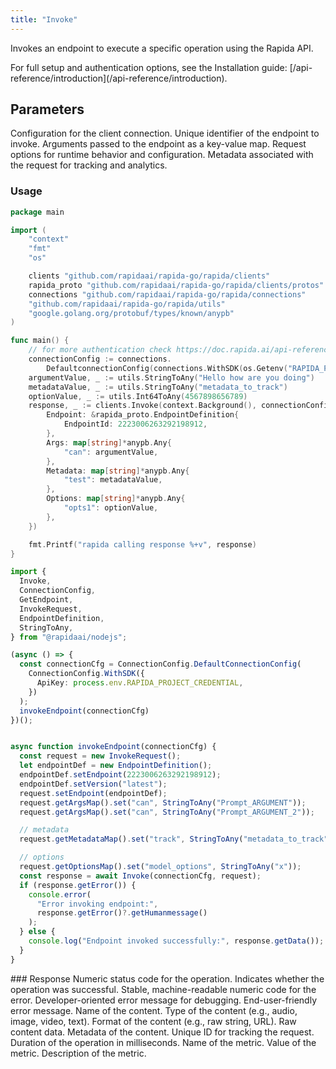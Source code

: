 ```yaml
---
title: "Invoke"
---
```


Invokes an endpoint to execute a specific operation using the Rapida API.

<Info>
For full setup and authentication options, see the Installation guide: [/api-reference/introduction](/api-reference/introduction).
</Info>

## Parameters

<ParamField body="connectionConfig" type="ConnectionConfig" required>
Configuration for the client connection.
</ParamField>

<ParamField body="request" type="InvokeRequest" required>
<Expandable>
<ParamField body="endpoint" type="EndpointDefinition" required>
<Expandable>
<ParamField body="endpointId" type="number" required>
Unique identifier of the endpoint to invoke.
</ParamField>
</Expandable>
</ParamField>

<ParamField body="args" type="Map<string, google_protobuf_any_pb.Any>">
Arguments passed to the endpoint as a key-value map.
</ParamField>

<ParamField body="options" type="Map<string, google_protobuf_any_pb.Any>">
Request options for runtime behavior and configuration.
</ParamField>

<ParamField body="metadata" type="Map<string, google_protobuf_any_pb.Any>">
Metadata associated with the request for tracking and analytics.
</ParamField>
</Expandable>
</ParamField>

### Usage

<CodeGroup>

```go Go
package main

import (
	"context"
	"fmt"
	"os"

	clients "github.com/rapidaai/rapida-go/rapida/clients"
	rapida_proto "github.com/rapidaai/rapida-go/rapida/clients/protos"
	connections "github.com/rapidaai/rapida-go/rapida/connections"
	"github.com/rapidaai/rapida-go/rapida/utils"
	"google.golang.org/protobuf/types/known/anypb"
)

func main() {
	// for more authentication check https://doc.rapida.ai/api-reference/authentication
	connectionConfig := connections.
		DefaultconnectionConfig(connections.WithSDK(os.Getenv("RAPIDA_PROJECT_CREDENTIAL"))).WithLocal()
	argumentValue, _ := utils.StringToAny("Hello how are you doing")
	metadataValue, _ := utils.StringToAny("metadata_to_track")
	optionValue, _ := utils.Int64ToAny(4567898656789)
	response, _ := clients.Invoke(context.Background(), connectionConfig, &rapida_proto.InvokeRequest{
		Endpoint: &rapida_proto.EndpointDefinition{
			EndpointId: 2223006263292198912,
		},
		Args: map[string]*anypb.Any{
			"can": argumentValue,
		},
		Metadata: map[string]*anypb.Any{
			"test": metadataValue,
		},
		Options: map[string]*anypb.Any{
			"opts1": optionValue,
		},
	})

	fmt.Printf("rapida calling response %+v", response)
}
```
```typescript NodeJs 
import {
  Invoke,
  ConnectionConfig,
  GetEndpoint,
  InvokeRequest,
  EndpointDefinition,
  StringToAny,
} from "@rapidaai/nodejs";

(async () => {
  const connectionCfg = ConnectionConfig.DefaultConnectionConfig(
    ConnectionConfig.WithSDK({
      ApiKey: process.env.RAPIDA_PROJECT_CREDENTIAL,
    })
  );
  invokeEndpoint(connectionCfg)
})();


async function invokeEndpoint(connectionCfg) {
  const request = new InvokeRequest();
  let endpointDef = new EndpointDefinition();
  endpointDef.setEndpoint(2223006263292198912);
  endpointDef.setVersion("latest");
  request.setEndpoint(endpointDef);
  request.getArgsMap().set("can", StringToAny("Prompt_ARGUMENT"));
  request.getArgsMap().set("can", StringToAny("Prompt_ARGUMENT_2"));

  // metadata
  request.getMetadataMap().set("track", StringToAny("metadata_to_track"));

  // options
  request.getOptionsMap().set("model_options", StringToAny("x"));
  const response = await Invoke(connectionCfg, request);
  if (response.getError()) {
    console.error(
      "Error invoking endpoint:",
      response.getError()?.getHumanmessage()
    );
  } else {
    console.log("Endpoint invoked successfully:", response.getData());
  }
}
```
</CodeGroup>
### Response

<ParamField body="code" type="int">
Numeric status code for the operation.
</ParamField>

<ParamField body="success" type="boolean">
Indicates whether the operation was successful.
</ParamField>

<ParamField body="error" type="Error">
<Expandable>
<ResponseField name="errorCode" type="string (uint64)">
Stable, machine-readable numeric code for the error.
</ResponseField>
<ResponseField name="errorMessage" type="string">
Developer-oriented error message for debugging.
</ResponseField>
<ResponseField name="humanMessage" type="string">
End-user-friendly error message.
</ResponseField>
</Expandable>
</ParamField>

<ParamField body="data" type="array" description="Array of Content, representing the returned results.">
<Expandable>
<ParamField body="name" type="string">
Name of the content.
</ParamField>
<ParamField body="contentType" type="string">
Type of the content (e.g., audio, image, video, text).
</ParamField>
<ParamField body="contentFormat" type="string">
Format of the content (e.g., raw string, URL).
</ParamField>
<ParamField body="content" type="bytes">
Raw content data.
</ParamField>
<ParamField body="meta" type="object">
Metadata of the content.
</ParamField>
</Expandable>
</ParamField>

<ParamField body="requestId" type="uint64">
Unique ID for tracking the request.
</ParamField>

<ParamField body="timeTaken" type="uint64">
Duration of the operation in milliseconds.
</ParamField>

<ParamField body="metrics" type="array" description="Performance metrics captured during the request.">
<Expandable>
<ParamField body="name" type="string">
Name of the metric.
</ParamField>
<ParamField body="value" type="string">
Value of the metric.
</ParamField>
<ParamField body="description" type="string">
Description of the metric.
</ParamField>
</Expandable>
</ParamField>

<ParamField body="meta" type="object" description="Structured metadata related to the response."></ParamField>